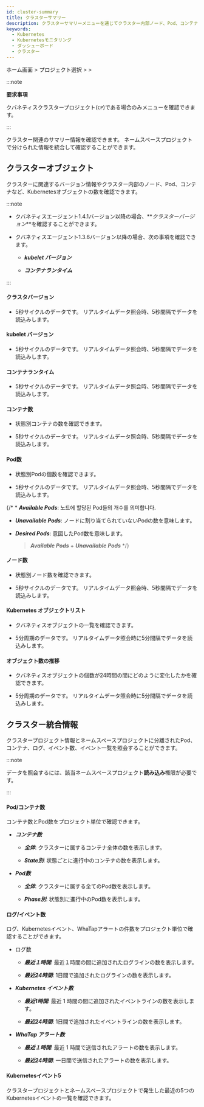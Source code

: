 ```yaml
---
id: cluster-summary
title: クラスターサマリー
description: クラスターサマリーメニューを通じてクラスター内部ノード、Pod、コンテナなどKubernetesオブジェクトの数と、関連したバージョン情報を確認できます。
keywords:
  - Kubernetes
  - Kubernetesモニタリング
  - ダッシューボード
  - クラスター
---
```


ホーム画面 &gt; プロジェクト選択 &gt; <Cmdname sid="side_cluster" className="uitext" /> &gt; <Cmdname sid="side_clusterOverview" className="uitext" />

:::note

**要求事項**

クバネティスクラスタープロジェクト(<code class='my'>CP</code>)である場合のみ<Cmdname sid="side_clusterOverview" className="uitext" />メニューを確認できます。

:::

クラスター関連のサマリー情報を確認できます。 ネームスペースプロジェクトで分けられた情報を統合して確認することができます。

## クラスターオブジェクト

クラスターに関連するバージョン情報やクラスター内部のノード、Pod、コンテナなど、Kubernetesオブジェクトの数を確認できます。 

:::note 

- クバネティスエージェント1.4.1バージョン以降の場合、**_クラスターバージョン_**を確認することができます。

- クバネティスエージェント1.3.6バージョン以降の場合、次の事項を確認できます。 

  - **_kubelet バージョン_** 

  - **_コンテナランタイム_**

:::

<ImgLang img='k8s-resource-cl-sum-co.png' desc='クラスターオブジェクト' />

#### クラスタバージョン

- 5秒サイクルのデータです。 リアルタイムデータ照会時、5秒間隔でデータを読込みします。

#### kubelet バージョン

- 5秒サイクルのデータです。 リアルタイムデータ照会時、5秒間隔でデータを読込みします。

#### コンテナランタイム

- 5秒サイクルのデータです。 リアルタイムデータ照会時、5秒間隔でデータを読込みします。

#### コンテナ数

- 状態別コンテナの数を確認できます。 

- 5秒サイクルのデータです。 リアルタイムデータ照会時、5秒間隔でデータを読込みします。

#### Pod数

- 状態別Podの個数を確認できます。 

- 5秒サイクルのデータです。 リアルタイムデータ照会時、5秒間隔でデータを読込みします。

{/* \* **_Available Pods_**: 노드에 할당된 Pod들의 개수를 의미합니다. 

- **_Unavailable Pods_**: ノードに割り当てられていないPodの数を意味します。

- **_Desired Pods_**: 意図したPod数を意味します。 

  > **_Available Pods_** + **_Unavailable Pods_** */}

#### ノード数

- 状態別ノード数を確認できます。 

- 5秒サイクルのデータです。 リアルタイムデータ照会時、5秒間隔でデータを読込みします。

#### Kubernetes オブジェクトリスト

- クバネティスオブジェクトの一覧を確認できます。

- 5分周期のデータです。 リアルタイムデータ照会時に5分間隔でデータを読込みします。

#### オブジェクト数の推移

- クバネティスオブジェクトの個数が24時間の間にどのように変化したかを確認できます。

- 5分周期のデータです。 リアルタイムデータ照会時に5分間隔でデータを読込みします。

## クラスター統合情報

クラスタープロジェクト情報とネームスペースプロジェクトに分離されたPod、コンテナ、ログ、イベント数、イベント一覧を照会することができます。

:::note 

データを照会するには、該当ネームスペースプロジェクト**読み込み**権限が必要です。 

:::

<ImgLang img='k8s-resource-cl-sum-ci.png' desc='クラス統合情報' />

#### Pod/コンテナ数

コンテナ数とPod数をプロジェクト単位で確認できます。 

- **_コンテナ数_** 

  - **_全体_**: クラスターに属するコンテナ全体の数を表示します。 

  - **_State別_**: 状態ごとに進行中のコンテナの数を表示します。

- **_Pod数_**

  - **_全体_**: クラスターに属する全てのPod数を表示します。 

  - **_Phase別_**: 状態別に進行中のPod数を表示します。 

#### ログ/イベント数

ログ、Kubernetesイベント、WhaTapアラートの件数をプロジェクト単位で確認することができます。 

- ログ数

  - **_最近１時間_**: 最近１時間の間に追加されたログラインの数を表示します。 

  - **_最近24時間_**: 1日間で追加されたログラインの数を表示します。 

- **_Kubernetes イベント数_**

  - **_最近1時間_**: 最近 1 時間の間に追加されたイベントラインの数を表示します。 

  - **_最近24時間_**: 1日間で追加されたイベントラインの数を表示します。 

- **_WhaTap アラート数_**

  - **_最近１時間_**: 最近 1 時間で送信されたアラートの数を表示します。 

  - **_最近24時間_**: 一日間で送信されたアラートの数を表示します。 

#### Kubernetesイベント5

クラスタープロジェクトとネームスペースプロジェクトで発生した最近の5つのKubernetesイベントの一覧を確認できます。
